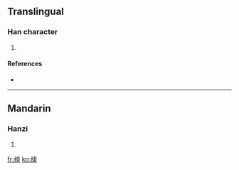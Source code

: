 ==Translingual==

===Han character===
{{Han char|rn=64|rad=手|as=06|sn=9|four=5409<sub>2</sub>|canj=手木月 (QDB)}}

# {{defn|Han|sort=手06}}

====References====
* {{Han ref|kx=0428.200|dkj=12010|dj=0777.140|hdz=31867.060|uh=62FA|ud=25338|bh=CEE3|bd=52963}}

----

==Mandarin==

===Hanzi===
{{cmn-hanzi|pin=[[cè]] ([[ce4]])|wg=ts'e<sup>4</sup>}}

# {{defn|Mandarin}}

[[fr:拺]]
[[ko:拺]]